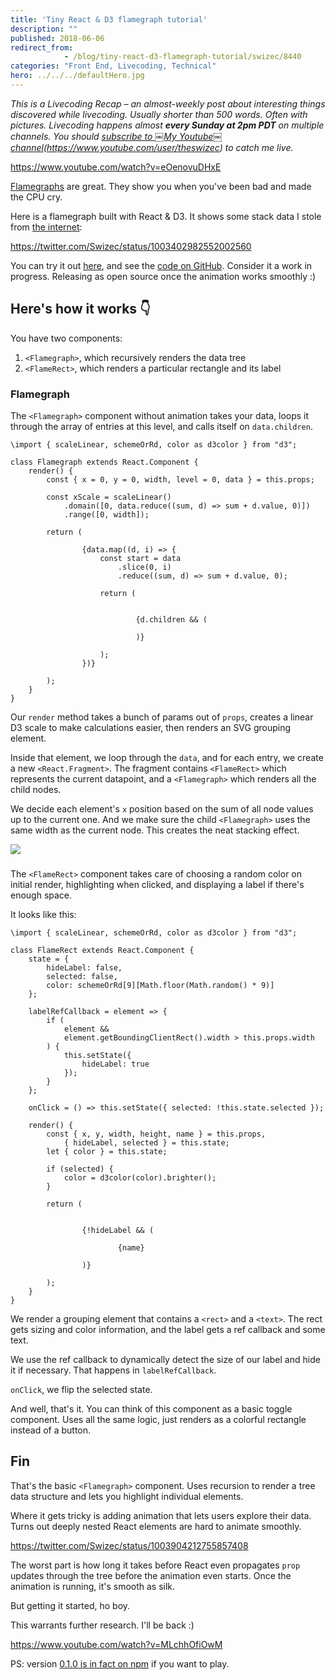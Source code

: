 ```yaml
---
title: 'Tiny React & D3 flamegraph tutorial'
description: ""
published: 2018-06-06
redirect_from: 
            - /blog/tiny-react-d3-flamegraph-tutorial/swizec/8440
categories: "Front End, Livecoding, Technical"
hero: ../../../defaultHero.jpg
---
```

_This is a Livecoding Recap – an almost-weekly post about interesting things discovered while livecoding. Usually shorter than 500 words. Often with pictures. Livecoding happens almost **every Sunday at 2pm PDT** on multiple channels. You should [subscribe to ￼My Youtube￼ channel](http://youtube.com/user/theswizec)(https://www.youtube.com/user/theswizec) to catch me live._



https://www.youtube.com/watch?v=eOenovuDHxE



[Flamegraphs](http://brendangregg.com/flamegraphs.html) are great. They show you when you've been bad and made the CPU cry.



Here is a flamegraph built with React & D3. It shows some stack data I stole from [the internet](https://github.com/spiermar/d3-flame-graph/blob/master/examples/stacks.json):



https://twitter.com/Swizec/status/1003402982552002560



You can try it out [here](https://dist-wnnnpntytb.now.sh/), and see the [code on GitHub](https://github.com/Swizec/react-d3-flamegraph). Consider it a work in progress. Releasing as open source once the animation works smoothly :)





## Here's how it works 👇



You have two components:



1. `<Flamegraph>`, which recursively renders the data tree
2. `<FlameRect>`, which renders a particular rectangle and its label



### Flamegraph



The `<Flamegraph>` component without animation takes your data, loops it through the array of entries at this level, and calls itself on `data.children`.



```
\import { scaleLinear, schemeOrRd, color as d3color } from "d3";

class Flamegraph extends React.Component {
    render() {
        const { x = 0, y = 0, width, level = 0, data } = this.props;

        const xScale = scaleLinear()
            .domain([0, data.reduce((sum, d) => sum + d.value, 0)])
            .range([0, width]);

        return (
            
                {data.map((d, i) => {
                    const start = data
                        .slice(0, i)
                        .reduce((sum, d) => sum + d.value, 0);

                    return (
                        
                            
                            {d.children && (
                                
                            )}
                        
                    );
                })}
            
        );
    }
}
```



Our `render` method takes a bunch of params out of `props`, creates a linear D3 scale to make calculations easier, then renders an SVG grouping element.



Inside that element, we loop through the `data`, and for each entry, we create a new `<React.Fragment>`. The fragment contains `<FlameRect>` which represents the current datapoint, and a `<Flamegraph>` which renders all the child nodes.



We decide each element's `x` position based on the sum of all node values up to the current one. And we make sure the child `<Flamegraph>` uses the same width as the current node. This creates the neat stacking effect.



![](./img/blog-wp-content-uploads-2018-06-flamegraph-screenshot.png)



### 



The `<FlameRect>` component takes care of choosing a random color on initial render, highlighting when clicked, and displaying a label if there's enough space.



It looks like this:



```
\import { scaleLinear, schemeOrRd, color as d3color } from "d3";

class FlameRect extends React.Component {
    state = {
        hideLabel: false,
        selected: false,
        color: schemeOrRd[9][Math.floor(Math.random() * 9)]
    };

    labelRefCallback = element => {
        if (
            element &&
            element.getBoundingClientRect().width > this.props.width
        ) {
            this.setState({
                hideLabel: true
            });
        }
    };

    onClick = () => this.setState({ selected: !this.state.selected });

    render() {
        const { x, y, width, height, name } = this.props,
            { hideLabel, selected } = this.state;
        let { color } = this.state;

        if (selected) {
            color = d3color(color).brighter();
        }

        return (
            
                
                {!hideLabel && (
                    
                        {name}
                    
                )}
            
        );
    }
}
```



We render a grouping element that contains a `<rect>` and a `<text>`. The rect gets sizing and color information, and the label gets a ref callback and some text.



We use the ref callback to dynamically detect the size of our label and hide it if necessary. That happens in `labelRefCallback`.



`onClick`, we flip the selected state.



And well, that's it. You can think of this component as a basic toggle component. Uses all the same logic, just renders as a colorful rectangle instead of a button.



## Fin



That's the basic `<Flamegraph>` component. Uses recursion to render a tree data structure and lets you highlight individual elements.



Where it gets tricky is adding animation that lets users explore their data. Turns out deeply nested React elements are hard to animate smoothly.



https://twitter.com/Swizec/status/1003904212755857408



The worst part is how long it takes before React even propagates `prop` updates through the tree before the animation even starts. Once the animation is running, it's smooth as silk.



But getting it started, ho boy.



This warrants further research. I'll be back :)



https://www.youtube.com/watch?v=MLchhOfiOwM



PS: version [0.1.0 is in fact on npm](https://www.npmjs.com/package/react-d3-flamegraph) if you want to play.